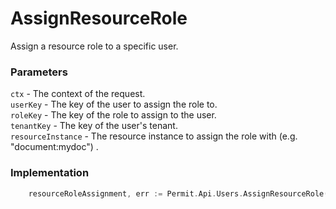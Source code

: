 # AssignResourceRole

Assign a resource role to a specific user.

### Parameters

`ctx` -  The context of the request.<br/>
`userKey` - The key of the user to assign the role to.<br/>
`roleKey` - The key of the role to assign to the user.<br/>
`tenantKey` - The key of the user's tenant.<br/>
`resourceInstance` - The resource instance to assign the role with (e.g. "document:mydoc") .<br/>


### Implementation

```go
	resourceRoleAssignment, err := Permit.Api.Users.AssignResourceRole(ctx, "user-key", "role-key", "tenant-key", "document:doc1")
```
